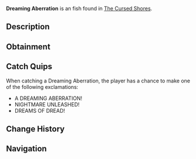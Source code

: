{{FishInfobox
|image          = Dreaming Aberration.png
|rarity         = Exotic
|sea            = Second Sea
|location       = [[The Cursed Shores]]
|sublocation    = 
|sources        = Fishing Rod
|radar_location = 
|prog_speed     = -85
|xp             = 5050
|weather        = Foggy
|time           = Night
|season         = Spring
|bait           = Mist Worms
|base_weight    = 43
|base_value     = 8500
|weight_range   = 25
|base_chance    = 1
|base_resil     = 3
}}
'''Dreaming Aberration''' is an {{Rarity|Exotic}} fish found in [[The Cursed Shores]].

== Description ==
{{Description|A twisted nightmare that defies the waking world.|Bestiary Entry}}

== Obtainment ==
{{Description|It haunts where dreams turn dark.|Bestiary Hint}}
{{Fish Availability|
The Cursed Shores
|top_rods      = 
Free Spirit Rod\23622.53\132995.36;
Azure Of Lagoon\21286.65\127382.13;
Egg Rod\21235.47\133083.35;
Blazebringer Rod\19965.4\122189.23;
Great Dreamer Rod\19084.09\118640.28;
Resourceful Rod\17611.86\93626.28;
Destiny Rod\13404.36\77983.3;
Fortune Rod\10410.71\63219.3;
Riptide Rod\10310.05\61789.49;
Verdant Shear Rod\18651.33\117755.22;
Seraphic Rod\16440.09\103030.57;
Challenger's Rod\16106.81\98112.91;
Ethereal Prism Rod\15515.41\93880.62;
Trident Rod\15428.21\96689.09;
No-Life Rod\14337.4\86336.15;
Rod Of The Forgotten Fang\13506.8\84693.59;
Rod Of The Exalted One\12431.19\76672.29;
Depthseeker Rod\11992.21\66731.7;
Rod Of The Depths\11469.92\71150.21;
Avalanche Rod\10866.12\60197.72;
Volcanic Rod\10689.24\62206.63;
Zeus Rod\10206.15\59395.26;
Steady Rod\10195.59\52773.5
|recommended   = Free Spirit Rod
}}

== Catch Quips ==
When catching a Dreaming Aberration, the player has a chance to make one of the following exclamations:
* A DREAMING ABERRATION!
* NIGHTMARE UNLEASHED!
* DREAMS OF DREAD!

== Change History ==
{{Change History|{{subst:Current Version}}}}

== Navigation ==
{{Fish Navbox|The Cursed Shores}}